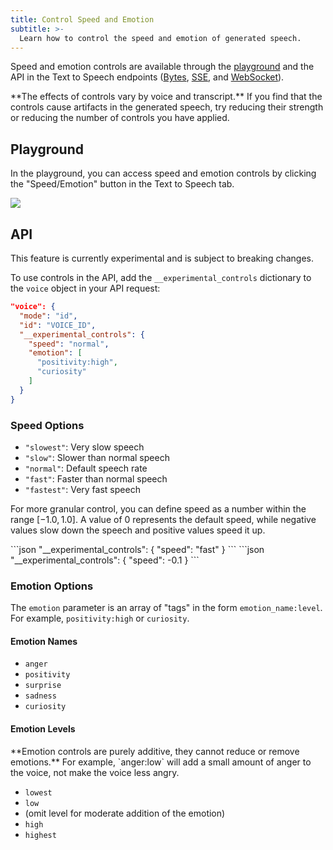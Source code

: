 ```yaml
---
title: Control Speed and Emotion
subtitle: >-
  Learn how to control the speed and emotion of generated speech.
---
```


Speed and emotion controls are available through the [playground](https://play.cartesia.ai) and the API in the Text to Speech endpoints ([Bytes](/api-reference/tts/bytes), [SSE](/api-reference/tts/sse), and [WebSocket](/api-reference/tts/tts)).

<Note>
**The effects of controls vary by voice and transcript.** If you find that the controls cause artifacts in the generated speech, try reducing their strength or reducing the number of controls you have applied.
</Note>

## Playground

In the playground, you can access speed and emotion controls by clicking the "Speed/Emotion" button in the Text to Speech tab.

<Frame background="subtle">
  <img src="/assets/images/speed-emotion-pg.png" />
</Frame>

## API

<Warning>
This feature is currently experimental and is subject to breaking changes.
</Warning>

To use controls in the API, add the `__experimental_controls` dictionary to the `voice` object in your API request:

```json
"voice": {
  "mode": "id",
  "id": "VOICE_ID",
  "__experimental_controls": {
    "speed": "normal",
    "emotion": [
      "positivity:high",
      "curiosity"
    ]
  }
}
```

### Speed Options

- `"slowest"`: Very slow speech
- `"slow"`: Slower than normal speech
- `"normal"`: Default speech rate
- `"fast"`: Faster than normal speech
- `"fastest"`: Very fast speech

For more granular control, you can define speed as a number within the range $[-1.0, 1.0]$. A value of 0 represents the default speed, while negative values slow down the speech and positive values speed it up.

<Tabs>
<Tab title="Using a label">
```json
"__experimental_controls": {
  "speed": "fast"
}
```
</Tab>

<Tab title="Using a number">
```json
"__experimental_controls": {
  "speed": -0.1
}
```
</Tab>
</Tabs>

### Emotion Options

The `emotion` parameter is an array of "tags" in the form `emotion_name:level`. For example, `positivity:high` or `curiosity`.

#### Emotion Names

- `anger`
- `positivity`
- `surprise`
- `sadness`
- `curiosity`

#### Emotion Levels

<Note>
**Emotion controls are purely additive, they cannot reduce or remove emotions.** For example, `anger:low` will add a small amount of anger to the voice, not make the voice less angry.
</Note>

- `lowest`
- `low`
- (omit level for moderate addition of the emotion)
- `high`
- `highest`
